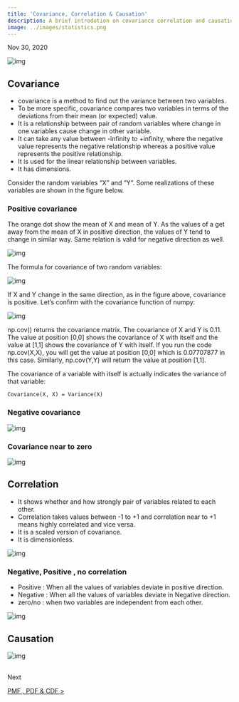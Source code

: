 ```yaml
---
title: 'Covariance, Correlation & Causation'
description: A brief introdution on covariance correlation and causation, understand the difference of yor product.
image: ../images/statistics.png
---
```


Nov 30, 2020

![img](https://i.imgur.com/ojpBCKG.png)

## Covariance 
- covariance is a method to find out the variance between two variables.
- To be more specific, covariance compares two variables in terms of the deviations from their mean (or expected) value.
- It is a relationship between pair of random variables where change in one variables cause change in other variable.
- It can take any value between -infinity to +infinity, where the negative value represents the negative relationship whereas a positive value represents the positive relationship.
- It is used for the linear relationship between variables.
- It has dimensions.

Consider the random variables “X” and “Y”. Some realizations of these variables are shown in the figure below.

### Positive covariance
The orange dot show the mean of X and mean of Y. As the values of a get away from the mean of X in positive direction, the values of Y tend to change in similar way. Same relation is valid for negative direction as well.

![img](https://i.imgur.com/ByRhvg0.png)

The formula for covariance of two random variables:

![img](https://i.imgur.com/7BNogwg.jpg)


If X and Y change in the same direction, as in the figure above, covariance is positive. Let’s confirm with the covariance function of numpy:

![img](https://i.imgur.com/AToQkVH.png)

np.cov() returns the covariance matrix. The covariance of X and Y is 0.11. The value at position [0,0] shows the covariance of X with itself and the value at [1,1] shows the covariance of Y with itself. If you run the code np.cov(X,X), you will get the value at position [0,0] which is 0.07707877 in this case. Similarly, np.cov(Y,Y) will return the value at position [1,1].

The covariance of a variable with itself is actually indicates the variance of that variable:

```
Covariance(X, X) = Variance(X)
```

### Negative covariance

![img](https://i.imgur.com/IbmtsCd.png)

### Covariance near to zero

![img](https://i.imgur.com/luQ0zCA.png)



## Correlation

- It shows whether and how strongly pair of variables related to each other.
- Correlation takes values between -1 to +1 and correlation near to +1 means highly correlated and vice versa.
- It is a scaled version of covariance.
- It is dimensionless.

![img](https://i.imgur.com/XMAPB6C.png)

### Negative, Positive , no correlation

- Positive : When all the values of variables deviate in positive direction.
- Negative : When all the values of variables deviate in Negative direction.
- zero/no : when two variables are independent from each other.

![img](https://i.imgur.com/ONEOZK4.png)

## Causation

![img](https://i.imgur.com/CYFaem2.png)

<br />
Next

[PMF , PDF & CDF >](/notes/stats/probability-mass-function-probability-density-function-comulative-density-functions/)
